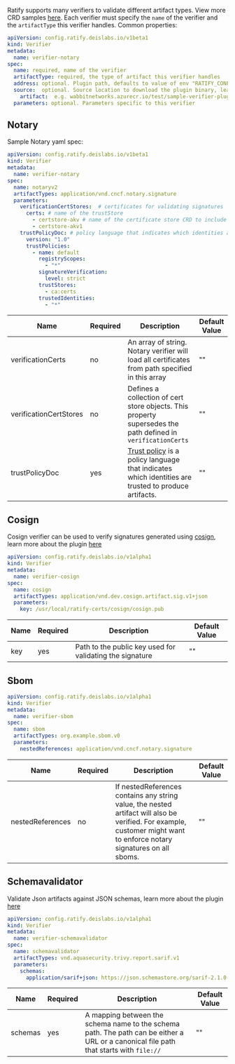 Ratify supports many verifiers to validate different artifact types. View more CRD samples [here](../../../config/samples/). Each verifier must specify the `name` of the verifier and the `artifactType` this verifier handles. Common properties:

```yml
apiVersion: config.ratify.deislabs.io/v1beta1
kind: Verifier
metadata:
  name: verifier-notary
spec:
  name: required, name of the verifier
  artifactType: required, the type of artifact this verifier handles
  address: optional. Plugin path, defaults to value of env "RATIFY_CONFIG" or "~/.ratify/plugins"
  source:  optional. Source location to download the plugin binary, learn more at docs/reference/dynamic-plugins.md
    artifact:  e.g. wabbitnetworks.azurecr.io/test/sample-verifier-plugin:v1
  parameters: optional. Parameters specific to this verifier
```
 

## Notary

Sample Notary yaml spec:
```yml
apiVersion: config.ratify.deislabs.io/v1beta1
kind: Verifier
metadata:
  name: verifier-notary
spec:
  name: notaryv2
  artifactTypes: application/vnd.cncf.notary.signature
  parameters:
    verificationCertStores:  # certificates for validating signatures
      certs: # name of the trustStore
        - certstore-akv # name of the certificate store CRD to include in this trustStore
        - certstore-akv1 
    trustPolicyDoc: # policy language that indicates which identities are trusted to produce artifacts
      version: "1.0"
      trustPolicies:
        - name: default
          registryScopes:
            - "*"
          signatureVerification:
            level: strict
          trustStores:
            - ca:certs
          trustedIdentities:
            - "*"
```

| Name        | Required | Description | Default Value |
| ----------- | -------- | ----------- | ------------- | 
| verificationCerts      | no    |      An array of string. Notary verifier will load all certificates from path specified in this array        |   ""            |
| verificationCertStores      | no    |    Defines a collection of cert store objects. This property supersedes the path defined in `verificationCerts`      |       ""        |
| trustPolicyDoc   | yes     |   [Trust policy](https://github.com/notaryproject/notaryproject/blob/main/specs/trust-store-trust-policy.md) is a policy language that indicates which identities are trusted to produce artifacts.          |     ""    |

## Cosign
Cosign verifier can be used to verify signatures generated using [cosign](https://github.com/sigstore/cosign/), learn more about the plugin [here](../../../plugins/verifier/cosign/README.md)
```yml
apiVersion: config.ratify.deislabs.io/v1alpha1
kind: Verifier
metadata:
  name: verifier-cosign
spec:
  name: cosign
  artifactTypes: application/vnd.dev.cosign.artifact.sig.v1+json
  parameters:
    key: /usr/local/ratify-certs/cosign/cosign.pub
```
| Name        | Required | Description | Default Value |
| ----------- | -------- | ----------- | ------------- | 
| key      | yes    |     Path to the public key used for validating the signature    |   ""            |

## Sbom
```yml
apiVersion: config.ratify.deislabs.io/v1alpha1
kind: Verifier
metadata:
  name: verifier-sbom
spec:
  name: sbom
  artifactTypes: org.example.sbom.v0
  parameters: 
    nestedReferences: application/vnd.cncf.notary.signature
```
| Name        | Required | Description | Default Value |
| ----------- | -------- | ----------- | ------------- | 
| nestedReferences      | no    | If nestedReferences contains any string value, the nested artifact will also be verified. For example, customer might want to enforce notary signatures on all sboms.|   ""            |

## Schemavalidator

Validate Json artifacts against JSON schemas, learn more about the plugin [here](../../../plugins/verifier/schemavalidator/README.md)

```yml
apiVersion: config.ratify.deislabs.io/v1alpha1
kind: Verifier
metadata:
  name: verifier-schemavalidator
spec:
  name: schemavalidator
  artifactTypes: vnd.aquasecurity.trivy.report.sarif.v1
  parameters: 
    schemas:
      application/sarif+json: https://json.schemastore.org/sarif-2.1.0-rtm.5.json
```
| Name        | Required | Description | Default Value |
| ----------- | -------- | ----------- | ------------- | 
| schemas      | yes    |     A mapping between the schema name to the schema path. The path can be either a URL or a canonical file path that starts with `file://` |   ""            |